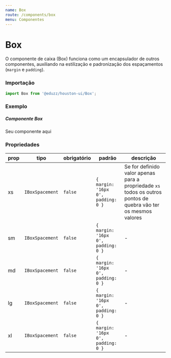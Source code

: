 ```yaml
---
name: Box
route: /components/box
menu: Componentes
---
```




# Box

O componente de caixa (Box) funciona como um encapsulador de outros componentes,
auxiliando na estilização e padronização dos espaçamentos (`margin` e `padding`).

### Importação

```js
import Box from '@eduzz/houston-ui/Box';
```

### Exemplo

<Playground>
  <h5>Componente Box</h5>
  <Box
    xs={{ margin: 0, padding: 0 }}
    sm={{ margin: '0 12px', padding: 20 }}
    md={{ margin: '0 12px', padding: 40 }}
    lg={{ margin: '0 12px', padding: 60 }}
    className='bg-grey'
  >
    <div style={{ height: 30, background: '#fff', textAlign: 'center' }}>
      <p>Seu componente aqui</p>
    </div>
  </Box>
</Playground>

### Propriedades

| prop | tipo            | obrigatório | padrão                             | descrição                                                                                                       |
| ---- | --------------- | ----------- | ---------------------------------- | --------------------------------------------------------------------------------------------------------------- |
| xs   | `IBoxSpacement` | `false`     | `{ margin: '16px 0', padding: 0 }` | Se for definido valor apenas para a propriedade `xs` todos os outros pontos de quebra vão ter os mesmos valores |
| sm   | `IBoxSpacement` | `false`     | `{ margin: '16px 0', padding: 0 }` | -                                                                                                               |
| md   | `IBoxSpacement` | `false`     | `{ margin: '16px 0', padding: 0 }` | -                                                                                                               |
| lg   | `IBoxSpacement` | `false`     | `{ margin: '16px 0', padding: 0 }` | -                                                                                                               |
| xl   | `IBoxSpacement` | `false`     | `{ margin: '16px 0', padding: 0 }` | -                                                                                                               |
